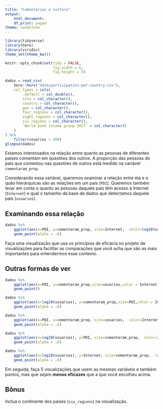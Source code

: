 ```yaml
---
title: "Comentários e cultura"
output:
    html_document:
    df_print: paged
theme: sandstone
---
```


```r
library(tidyverse)
library(here)
library(viridis)
theme_set(theme_bw())

knitr::opts_chunk$set(tidy = FALSE,
                      fig.width = 6,
                      fig.height = 5)
```

```r
dados = read_csv(
    here::here("data/participation-per-country.csv"),
    col_types = cols(
        .default = col_double(),
        site = col_character(),
        country = col_character(),
        geo = col_character(),
        four_regions = col_character(),
        eight_regions = col_character(),
        six_regions = col_character(),
        `World bank income group 2017` = col_character()
    )
) %>% 
    filter(usuarios > 200)
glimpse(dados)
```

Estamos interessados na relação entre quanto as pessoas de diferentes países comentam em questões dos outros. A proporção das pessoas do país que comentou nas questões de outros está medido na variável `comentaram_prop`. 

Considerando essa variável, queremos examinar a relação entre ela e o quão hierárquicas são as relações em um país (`PDI`). Queremos também levar em conta o quanto as pessoas daquele país têm acesso à Internet (`Internet`) e qual o tamanho da base de dados que detectamos daquele país (`usuarios`). 

## Examinando essa relação

```r
dados %>% 
    ggplot(aes(x=PDI, y=comentaram_prop, size=Internet,  color=log10(usuarios)))+
    geom_point(alpha = .6)

```


Faça uma visualização que usa os princípios de eficácia no projeto de visualizações para facilitar as comparações que você acha que são as mais importantes para entendermos esse contexto. 

## Outras formas de ver

```r
dados %>% 
    ggplot(aes(x=PDI, y=comentaram_prop,size=usuarios,color = Internet))+
    geom_point()

```

```r
dados %>% 
    ggplot(aes(x=log10(usuarios), y=comentaram_prop,size=PDI,color = Internet))+
    geom_point(alpha = .6)

```

```r
dados %>% 
    ggplot(aes(x=PDI, y=comentaram_prop, size=usuarios,  color=Internet))+
    geom_point(alpha = .6)

```

```r
dados %>% 
    ggplot(aes(x=log10(usuarios), y=PDI, size=comentaram_prop,  color=Internet))+
    geom_point(alpha = .6)


```

```r
dados %>% 
    ggplot(aes(x=log10(usuarios), y=Internet, size=comentaram_prop,  color=PDI))+
    geom_point(alpha = .6)

```


Em seguida, faça 5 visualizações que usem as mesmas variáveis e também pontos, mas que sejam **menos eficazes** que a que você escolheu acima. 

## Bônus

Inclua o continente dos países (`six_regions`) na visualização.

